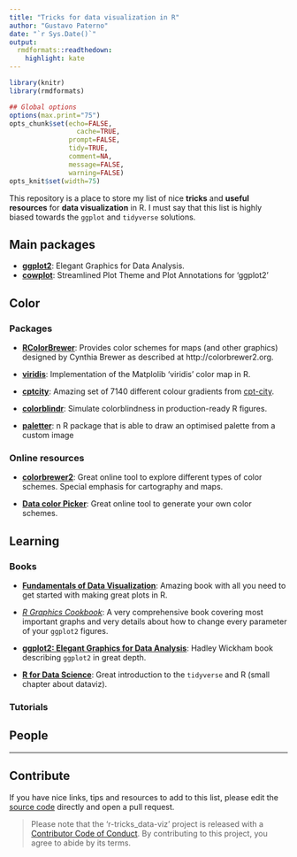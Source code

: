 ```yaml
---
title: "Tricks for data visualization in R"
author: "Gustavo Paterno"
date: "`r Sys.Date()`"
output:
  rmdformats::readthedown:
    highlight: kate
---
```


```r
library(knitr)
library(rmdformats)

## Global options
options(max.print="75")
opts_chunk$set(echo=FALSE,
	             cache=TRUE,
               prompt=FALSE,
               tidy=TRUE,
               comment=NA,
               message=FALSE,
               warning=FALSE)
opts_knit$set(width=75)
```


This repository is a place to store my list of nice __tricks__ and __useful resources__ for __data visualization__ in R. I must say that this list is highly biased towards the `ggplot` and `tidyverse` solutions. 

## Main packages

* [__ggplot2__](https://ggplot2.tidyverse.org/): Elegant Graphics for Data Analysis.  
* [__cowplot__](https://wilkelab.org/cowplot/index.html): Streamlined Plot Theme and Plot Annotations for 'ggplot2'

## Color

### Packages

* [__RColorBrewer__](https://cran.r-project.org/web/packages/RColorBrewer/index.html): Provides color schemes for maps (and other graphics) designed by Cynthia Brewer as described at http://colorbrewer2.org.

* [__viridis__](https://github.com/sjmgarnier/viridis): Implementation of the Matplolib 'viridis' color map in R.

* [__cptcity__](https://ibarraespinosa.github.io/cptcity/index.html): Amazing set of 7140 different colour gradients from [cpt-city](http://soliton.vm.bytemark.co.uk/pub/cpt-city/index.html).

* [__colorblindr__](https://github.com/clauswilke/colorblindr): Simulate colorblindness in production-ready R figures.

* [__paletter__](https://github.com/AndreaCirilloAC/paletter): n R package that is able to draw an optimised palette from a custom image

### Online resources

* [__colorbrewer2__](https://colorbrewer2.org/#type=sequential&scheme=BuGn&n=3): Great online tool to explore different types of color schemes. Special emphasis for cartography and maps.  

* [__Data color Picker__](https://learnui.design/tools/data-color-picker.html#palette): Great online tool to generate your own color schemes.  

## Learning

### Books

* [__Fundamentals of Data Visualization__](https://serialmentor.com/dataviz/): Amazing book with all you need to get started with making great plots in R. 

* [_R Graphics Cookbook_](http://users.metu.edu.tr/ozancan/R%20Graphics%20Cookbook.pdf): A very comprehensive book covering most important graphs and very details about how to change every parameter of your `ggplot2` figures. 

* [__ggplot2: Elegant Graphics for Data Analysis__](https://ggplot2-book.org/): Hadley Wickham book describing `ggplot2` in great depth.

* [__R for Data Science__](https://r4ds.had.co.nz/): Great introduction to the `tidyverse` and R (small chapter about dataviz).

### Tutorials

## People

*** 

## Contribute

If you have nice links, tips and resources to add to this list, please edit the [source code](https://github.com/paternogbc/r-tricks_dataviz/blob/master/docs/index.Rmd) directly and open a pull request. 


> Please note that the 'r-tricks_data-viz' project is released with a [Contributor Code of Conduct](CODE_OF_CONDUCT.md). By contributing to this project, you agree to abide by its terms.

